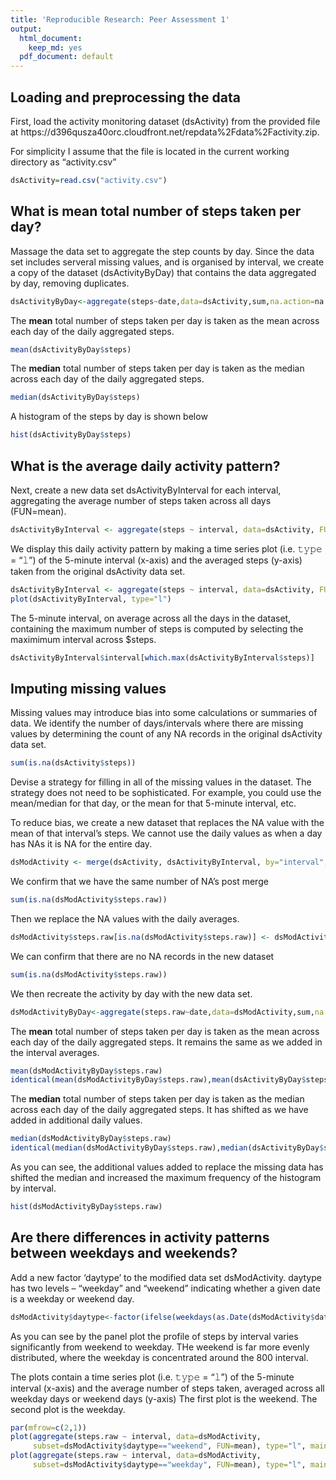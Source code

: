 ```yaml
---
title: 'Reproducible Research: Peer Assessment 1'
output:
  html_document:
    keep_md: yes
  pdf_document: default
---
```



## Loading and preprocessing the data

First, load the activity monitoring dataset (dsActivity) from the provided file at https://d396qusza40orc.cloudfront.net/repdata%2Fdata%2Factivity.zip.  

For simplicity I assume that the file is located in the current working directory as "activity.csv"

```r
dsActivity=read.csv("activity.csv")
```

## What is mean total number of steps taken per day?

Massage the data set to aggregate the step counts by day.  Since the data set includes serveral missing values, and is organised by interval, we create a copy of the dataset (dsActivityByDay) that contains the data aggregated by day, removing duplicates.

```r
dsActivityByDay<-aggregate(steps~date,data=dsActivity,sum,na.action=na.omit)
```

The **mean** total number of steps taken per day is taken as the mean across each day of the daily aggregated steps.

```r
mean(dsActivityByDay$steps)
```

The **median** total number of steps taken per day is taken as the median across each day of the daily aggregated steps.

```r
median(dsActivityByDay$steps)
```

A histogram of the steps by day is shown below
```r
hist(dsActivityByDay$steps)
```

## What is the average daily activity pattern?

Next, create a new data set dsActivityByInterval for each interval, aggregating the average number of steps taken across all days (FUN=mean).
```r
dsActivityByInterval <- aggregate(steps ~ interval, data=dsActivity, FUN=mean)
```

We display this daily activity pattern by making a time series plot (i.e. 𝚝𝚢𝚙𝚎 = "𝚕") of the 5-minute interval (x-axis) and the averaged steps (y-axis) taken from the original dsActivity data set.

```r
dsActivityByInterval <- aggregate(steps ~ interval, data=dsActivity, FUN=mean)
plot(dsActivityByInterval, type="l")
```

The 5-minute interval, on average across all the days in the dataset, containing the maximum number of steps is computed by selecting the maximimum interval across $steps.

```r
dsActivityByInterval$interval[which.max(dsActivityByInterval$steps)]
```

## Imputing missing values

Missing values may introduce bias into some calculations or summaries of data.
We identify the number of days/intervals where there are missing values by determining the count of any NA records in the original dsActivity data set. 

```r
sum(is.na(dsActivity$steps))
```

Devise a strategy for filling in all of the missing values in the dataset. The strategy does not need to be sophisticated. For example, you could use the mean/median for that day, or the mean for that 5-minute interval, etc.

To reduce bias, we create a new dataset that replaces the NA value with the mean of that interval's steps.  We cannot use the daily values as when a day has NAs it is NA for the entire day.

```r
dsModActivity <- merge(dsActivity, dsActivityByInterval, by="interval", all=TRUE, suffixes=c(".raw",".intavg"))
```

We confirm that we have the same number of NA's post merge

```r
sum(is.na(dsModActivity$steps.raw))
```

Then we replace the NA values with the daily averages.

```r
dsModActivity$steps.raw[is.na(dsModActivity$steps.raw)] <- dsModActivity$steps.intavg[is.na(dsModActivity$steps.raw)]
```

We can confirm that there are no NA records in the new dataset

```r
sum(is.na(dsModActivity$steps.raw))
```

We then recreate the activity by day with the new data set.
```r
dsModActivityByDay<-aggregate(steps.raw~date,data=dsModActivity,sum,na.action=na.omit)
```


The **mean** total number of steps taken per day is taken as the mean across each day of the daily aggregated steps.  It remains the same as we added in the interval averages.

```r
mean(dsModActivityByDay$steps.raw)
identical(mean(dsModActivityByDay$steps.raw),mean(dsActivityByDay$steps))
```

The **median** total number of steps taken per day is taken as the median across each day of the daily aggregated steps.  It has shifted as we have added in additional daily values.

```r
median(dsModActivityByDay$steps.raw)
identical(median(dsModActivityByDay$steps.raw),median(dsActivityByDay$steps))
```

As you can see, the additional values added to replace the missing data has shifted the median and increased the maximum frequency of the histogram by interval.

```r
hist(dsModActivityByDay$steps.raw)
```

## Are there differences in activity patterns between weekdays and weekends?

Add a new factor 'daytype' to the modified data set dsModActivity. daytype has two levels – “weekday” and “weekend” indicating whether a given date is a weekday or weekend day.

```r
dsModActivity$daytype<-factor(ifelse(weekdays(as.Date(dsModActivity$date)) %in% c("Saturday", "Sunday"),"weekend","weekday"))
```

As you can see by the panel plot the profile of steps by interval varies significantly from weekend to weekday.  THe weekend is far more evenly distributed, where the weekday is concentrated around the 800 interval.  

The plots contain a time series plot (i.e. 𝚝𝚢𝚙𝚎 = "𝚕") of the 5-minute interval (x-axis) and the average number of steps taken, averaged across all weekday days or weekend days (y-axis)  The first plot is the weekend.  The second plot is the weekday.

```r
par(mfrow=c(2,1))
plot(aggregate(steps.raw ~ interval, data=dsModActivity,
     subset=dsModActivity$daytype=="weekend", FUN=mean), type="l", main="weekend")
plot(aggregate(steps.raw ~ interval, data=dsModActivity,
     subset=dsModActivity$daytype=="weekday", FUN=mean), type="l", main="weekday")
```
